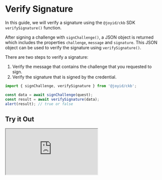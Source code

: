 
# Verify Signature

In this guide, we will verify a signature using the `@joyid/ckb` SDK `verifySignature()` function.

After signing a challenge with `signChallenge()`, a JSON object is returned which includes the properties `challenge`, `message` and `signature`. This JSON object can be used to verify the signature using `verifySignature()`.

<CalloutChallengeVsMessage />

There are two steps to verify a signature:

1. Verify the message that contains the challenge that you requested to sign.
2. Verify the signature that is signed by the credential.

```js
import { signChallenge, verifySignature } from '@joyid/ckb';

const data = await signChallenge(quest);
const result = await verifySignature(data);
alert(result); // true or false
```

## Try it Out

<ClickToActivate>
  <FrameworkTabs>
    <FrameworkTabs.React>
      <iframe className="sandbox" src="https://stackblitz.com/edit/react-joyid-ckb-sign-msg-my8aiy?embed=1&file=src%2FApp.tsx&view=preview" />
    </FrameworkTabs.React>
    <FrameworkTabs.Vue>
      <iframe className="sandbox" src="https://stackblitz.com/edit/vue-joyid-ckb-sign-msg-uhg69m?embed=1&file=src%2FApp.vue&view=preview" />
    </FrameworkTabs.Vue>
  </FrameworkTabs>
</ClickToActivate>
